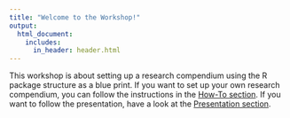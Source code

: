 ```yaml
---
title: "Welcome to the Workshop!"
output: 
  html_document:
    includes:
      in_header: header.html
---
```


This workshop is about setting up a research compendium using the R package structure as a blue print.
If you want to set up your own research compendium, you can follow the instructions in the 
[How-To section](https://selinazitrone.github.io/YoMos2020/how_to.html).
If you want to follow the presentation, have a look at the [Presentation section](https://selinazitrone.github.io/YoMos2020/slidy_presentation.html#(1)).
